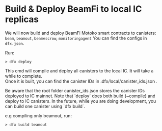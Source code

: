 # Build & Deploy BeamFi to local IC replicas

We will now build and deploy BeamFi Motoko smart contracts to canisters: `beam`, `beamout`, `beamescrow`, `monitoringagent`
You can find the configs in `dfx.json`.

Run:

```
> dfx deploy
```

This cmd will compile and deploy all canisters to the local IC. It will take a while to complete.  
Once it is built, you can find the canister IDs in .dfx/local/canister_ids.json .


<Callout type="warning" emoji="⚠️">
  Be aware that the root folder canister_ids.json stores the canister IDs
  deployed to IC mainnet.
</Callout>

<Callout type="info" emoji="ℹ️">
Note that `deploy` does both build (~compile) and deploy to IC canisters.
In the future, while you are doing development, you can build one canister using `dfx build`.

e.g compiling only beamout, run:

```
> dfx build beamout
```

</Callout>
